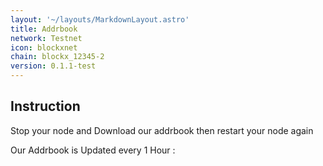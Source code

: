 ```yaml
---
layout: '~/layouts/MarkdownLayout.astro'
title: Addrbook
network: Testnet
icon: blockxnet
chain: blockx_12345-2
version: 0.1.1-test
---
```

## Instruction

Stop your node and Download our addrbook then restart your node again

Our Addrbook is Updated every 1 Hour : 

```

```